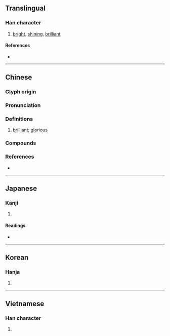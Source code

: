 {{character info}}
==Translingual==

===Han character===
{{Han char|rn=86|rad=火|as=09|sn=13|four=96818|canj=FAYT|ids=⿰火昱}}

# [[bright]], [[shining]], [[brilliant]]

====References====
* {{Han ref|kx=0677.150|dkj=19207|dj=1088.040|hdz=32217.060|uh=715C|ud=29020|bh=B7D4|bd=47060}}

----

==Chinese==
{{zh-forms}}

===Glyph origin===
{{Han etym}}

===Pronunciation===
{{zh-pron
|m=yù
|c=juk1,jap6
|mc=y
|oc=y
|cat=a
}}

===Definitions===
{{zh-hanzi}}

# [[brilliant]]; [[glorious]]

===Compounds===
{{zh-der|煜爚|煜煜|燁煜}}

===References===
* {{R:yue:mfccd}}

----

==Japanese==

===Kanji===
{{ja-kanji|grade=|rs=火09}}

# {{rfdef|ja|sort=火09}}

====Readings====
* {{ja-readings|on=[[いく]] (iku), [[いう]] (iu), [[おう]] (ō)|kun=[[かがやく]] (kagayaku)}}

----

==Korean==

===Hanja===
{{ko-hanja|hangeul=[[욱]], [[읍]]|eumhun=|rv=uk, eup|mr=uk, ŭp|y=wuk, up}}

# {{rfdef|ko|sort=火09}}

----

==Vietnamese==

===Han character===
{{vi-readings|rs=火09|hanviet=dục |nom=}}

# {{rfdef|vi|sort=火09}}